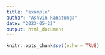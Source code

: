 ```yaml
---
title: "example"
author: "Ashvin Ranatunga"
date: "2023-05-22"
output: html_document
---
```


```r
knitr::opts_chunk$set(echo = TRUE)
```
